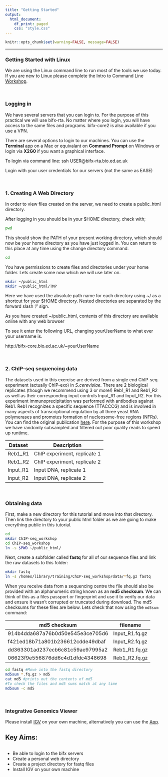```yaml
---
title: "Getting Started"
output: 
  html_document:
    df_print: paged
    css: "style.css"
---
```


<head>
<script src="https://kit.fontawesome.com/ece750edd7.js" crossorigin="anonymous"></script>
</head>


```r
knitr::opts_chunk$set(warning=FALSE, message=FALSE)
```

----

### Getting Started with Linux

We are using the Linux command line to run most of the tools we use today. If you are new to Linux please complete the Intro to Command Line [Workshop](http://bifx-core.bio.ed.ac.uk/hyweldd/training/Bioinformatics_on_the_Command_Line/).

<br>

### Logging in
We have several servers that you can login to. For the purpose of this practical we will use bifx-rta. No matter where you login, you will have access to the same files and programs. bifx-core2 is also available if you use a VPN.

There are several options to login to our machines. You can use the **Terminal** app on a Mac or equivalant on **Command Prompt** on Windows or login via **X2G0** if you want a graphical interface. 

To login via command line: 
ssh USER@bifx-rta.bio.ed.ac.uk

Login with your user credentials for our servers (not the same as EASE)

<!--Alternatively you can use **RStudio** which is an environment built for R programming but also gives you access to the command line terminal, your file structure and several other graphical features. 

1. Open this link in a new window: [bifx-rta.bio.ed.ac.uk](http://bifx-rta.bio.ed.ac.uk:8787)
2. Login with your user credentials for our servers (not the same as EASE)
3. Familiarise yourself with the different panels and locate the Terminal. -->


<br>

### 1. Creating A Web Directory 

In order to view files created on the server, we need to create a public_html directory.

After logging in you should be in your $HOME directory, check with;
```bash
pwd
```
This should show the PATH of your present working directory, which should now be your home directory as you have just logged in. You can return to this place at any time using the change directory command. 

```bash
cd
```
You have permissions to create files and directories under your home folder. Lets create some now which we will use later on. 

```bash
mkdir ~/public_html
mkdir ~/public_html/TMP
```

Here we have used the absolute path name for each directory using ~/ as a shortcut for your $HOME directory. Nested directories are separated by the forward slash '/' sign. 

As you have created  ~/public_html, contents of this directory are available online with any web browser 

To see it enter the following URL, changing yourUserName to what ever your username is. 

http://bifx-core.bio.ed.ac.uk/~yourUserName

<br>

### 2. ChIP-seq sequencing data

The datasets used in this exercise are derived from a single end ChIP-seq experiment (actually ChIP-exo) in *S.cerevisiae*. There are 2 biological replicates (though we recommend using 3 or more!) Reb1_R1 and Reb1_R2 as well as their corresponding input controls Input_R1 and Input_R2. For this experiment immunoprecipitation was performed with antibodies against Reb1. Reb1 recognizes a specific sequence (TTACCCG) and is involved in many aspects of transcriptional regulation by all three yeast RNA polymerases and promotes formation of nucleosome-free regions (NFRs). You can find the original publication [here](http://www.sciencedirect.com/science/article/pii/S0092867411013511). For the purpose of this workshop we have randomly subsampled and filtered out poor quality reads to speed up runtime.

| Dataset | Description |
| ------- | ----------- |
| Reb1_R1 | ChIP experiment, replicate 1 |
| Reb1_R2 | ChIP experiment, replicate 2 |
| Input_R1 | Input DNA, replicate 1 |
| Input_R2 | Input DNA, replicate 2 |

<br>

### Obtaining data

First, make a new directory for this tutorial and move into that directory. Then link the directory to your public html folder as we are going to make everything public in this tutorial.

```bash
cd 
mkdir ChIP-seq_workshop
cd ChIP-seq_workshop
ln -s $PWD ~/public_html/
```
Next, create a subfolder called **fastq** for all of our sequence files and link the raw datasets to this folder:

```bash
mkdir fastq
ln -s /homes/library/training/ChIP-seq_workshop/data/*fq.gz fastq
```

When you receive data from a sequencing centre the file should also be provided with an alphanumeric string known as an **md5 checksum**. We can think of this as a files passport or fingerprint and use it to verify our data and ensure it wasn't corrupted or truncated during download. The md5 checksums for these files are below. Lets check that now using the `md5sum` command:

|md5 checksum|filename|
|------------|--------|
|914b4dda687a76b0d50e545e3ce705d6|Input_R1.fq.gz|
|f421ed18b71a801b236612cdde49dbaf|Input_R2.fq.gz|
|dd363301ad237ecb6c81c59ae97995a2|Reb1_R1.fq.gz|
|06623f9e556876dd6c4d1dfdc4348698|Reb1_R2.fq.gz|

```bash
cd fastq #Move into the fastq directory
md5sum *.fq.gz > md5
cat md5 #prints out the contents of md5
#To check the files and md5 sums match at any time
md5sum -c md5 
```

<br>

### Integrative Genomics Viewer

Please install [IGV](https://software.broadinstitute.org/software/igv/download) on your own machine, alternatively you can use the [App](https://igv.org/app/).

<div class="key-points">
<h2><i class="fas fa-thumbtack"></i>Key Aims:</h2>
##
 * Be able to login to the bifx servers
 * Create a personal web directory
 * Create a project directory for fastq files
 * Install IGV on your own machine
</div>
<br>